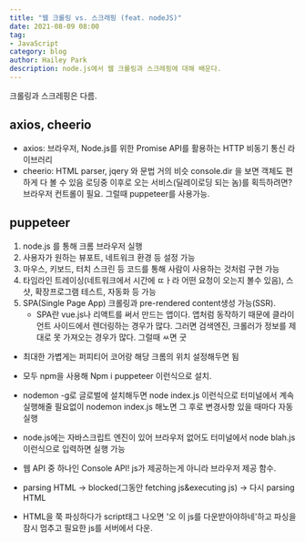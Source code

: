 ```yaml
---
title: "웹 크롤링 vs. 스크래핑 (feat. nodeJS)"
date: 2021-08-09 08:00
tag:
- JavaScript
category: blog
author: Hailey Park
description: node.js에서 웹 크롤링과 스크레핑에 대해 배운다.
---
```


크롤링과 스크레핑은 다름.

## axios, cheerio
- axios:  브라우저, Node.js를 위한 Promise API를 활용하는 HTTP 비동기 통신 라이브러리
- cheerio: HTML parser, jqery 와 문법 거의 비슷
console.dir 을 보면 객체도 편하게 다 볼 수 있음
로딩중 이후로 오는 서비스(딜레이로딩 되는 놈)를 획득하려면? 브라우저 컨트롤이 필요. 그럴때 puppeteer를 사용가능.


## puppeteer
1. node.js 를 통해 크롬 브라우저 실행
2. 사용자가 원하는 뷰포트, 네트워크 환경 등 설정 가능
3. 마우스, 키보드, 터치 스크린 등 코드를 통해 사람이 사용하는 것처럼 구현 가능 
4. 타임라인 트레이싱(네트워크에서 시간에 ㄸㅏ라 어떤 요청이 오는지 볼수 있음), 스샷, 확장프로그램 테스트, 자동화 등 가능
5. SPA(Single Page App) 크롤링과 pre-rendered content생성 가능(SSR).
   - SPA란 vue.js나 리액트를 써서 만드는 앱이다. 앱처럼 동작하기 때문에 클라이언트 사이드에서 렌더링하는 경우가 많다. 그러면 검색엔진, 크롤러가 정보를 제대로 못 가져오는 경우가 많다. 그럴때 ㅆ면 굿

- 최대한 가볍게는 퍼피티어 코어랑 해당 크롬의 위치 설정해두면 됨

- 모두 npm을 사용해 Npm i puppeteer 이런식으로 설치.
- nodemon -g로 글로벌에 설치해두면 node index.js 이런식으로 터미널에서 계속 실행해줄 필요없이 nodemon index.js 해노면 그 후로 변경사항 있을 때마다 자동 실행


- node.js에는 자바스크립트 엔진이 있어 브라우저 없어도 터미널에서 node blah.js 이런식으로 입력하면 실행 가능
- 웹 API 중 하나인 Console API! js가 제공하는게 아니라 브라우저 제공 함수.
- parsing HTML -> blocked(그동안 fetching js&executing js) -> 다시 parsing HTML

- HTML을 쭉 파싱하다가 script태그 나오면 '오 이 js를 다운받아야하네'하고 파싱을 잠시 멈추고 필요한 js를 서버에서 다운.